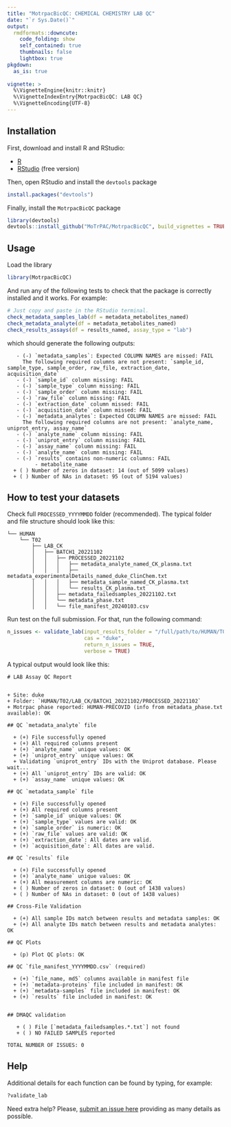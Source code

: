 ```yaml
---
title: "MotrpacBicQC: CHEMICAL CHEMISTRY LAB QC"
date: "`r Sys.Date()`"
output:
  rmdformats::downcute:
    code_folding: show
    self_contained: true
    thumbnails: false
    lightbox: true
pkgdown:
  as_is: true
  
vignette: >
  %\VignetteEngine{knitr::knitr}
  %\VignetteIndexEntry{MotrpacBicQC: LAB QC}
  %\VignetteEncoding{UTF-8}
---
```



## Installation

First, download and install R and RStudio:

- [R](https://mirror.las.iastate.edu/CRAN/) 
- [RStudio](https://rstudio.com/products/rstudio/download/) (free version)

Then, open RStudio and install the `devtools` package

```r
install.packages("devtools")
```

Finally, install the `MotrpacBicQC` package

```r
library(devtools)
devtools::install_github("MoTrPAC/MotrpacBicQC", build_vignettes = TRUE)
```


## Usage

Load the library

```r
library(MotrpacBicQC)
```

And run any of the following tests to check that the package 
is correctly installed and it works. For example:

```r
# Just copy and paste in the RStudio terminal. 
check_metadata_samples_lab(df = metadata_metabolites_named)
check_metadata_analyte(df = metadata_metabolites_named)
check_results_assays(df = results_named, assay_type = "lab")
```

which should generate the following outputs:

```
   - (-) `metadata_samples`: Expected COLUMN NAMES are missed: FAIL
	 The following required columns are not present: `sample_id, sample_type, sample_order, raw_file, extraction_date, acquisition_date`
   - (-) `sample_id` column missing: FAIL
   - (-) `sample_type` column missing: FAIL
   - (-) `sample_order` column missing: FAIL
   - (-) `raw_file` column missing: FAIL
   - (-) `extraction_date` column missed: FAIL
   - (-) `acquisition_date` column missed: FAIL
   - (-) `metadata_analytes`: Expected COLUMN NAMES are missed: FAIL
	 The following required columns are not present: `analyte_name, uniprot_entry, assay_name`
   - (-) `analyte_name` column missing: FAIL
   - (-) `uniprot_entry` column missing: FAIL
   - (-) `assay_name` column missing: FAIL
   - (-) `analyte_name` column missing: FAIL
   - (-) `results` contains non-numeric columns: FAIL
		 - metabolite_name
  + ( ) Number of zeros in dataset: 14 (out of 5099 values)
  + ( ) Number of NAs in dataset: 95 (out of 5194 values)
```

## How to test your datasets

Check full `PROCESSED_YYYYMMDD` folder (recommended). The typical folder and
file structure should look like this:

```
└── HUMAN
    └── T02
        ├── LAB_CK
        │   ├── BATCH1_20221102
        │   │   ├── PROCESSED_20221102
        │   │   │   ├── metadata_analyte_named_CK_plasma.txt
        │   │   │   ├── metadata_experimentalDetails_named_duke_ClinChem.txt
        │   │   │   ├── metadata_sample_named_CK_plasma.txt
        │   │   │   └── results_CK_plasma.txt
        │   │   ├── metadata_failedsamples_20221102.txt
        │   │   └── metadata_phase.txt
        │   │   └── file_manifest_20240103.csv
```


Run test on the full submission. For that, run the following command:

```r
n_issues <- validate_lab(input_results_folder = "/full/path/to/HUMAN/T02/LAB_CK/BATCH1_20221102/PROCESSED_20221102/", 
                         cas = "duke",
                         return_n_issues = TRUE,
                         verbose = TRUE)
```

A typical output would look like this:

```
# LAB Assay QC Report


+ Site: duke  
+ Folder: `HUMAN/T02/LAB_CK/BATCH1_20221102/PROCESSED_20221102`
+ Motrpac phase reported: HUMAN-PRECOVID (info from metadata_phase.txt available): OK                

## QC `metadata_analyte` file

  + (+) File successfully opened
  + (+) All required columns present
  + (+) `analyte_name` unique values: OK
  + (+) `uniprot_entry` unique values: OK
  + Validating `uniprot_entry` IDs with the Uniprot database. Please wait...
  + (+) All `uniprot_entry` IDs are valid: OK
  + (+) `assay_name` unique values: OK

## QC `metadata_sample` file

  + (+) File successfully opened
  + (+) All required columns present
  + (+) `sample_id` unique values: OK
  + (+) `sample_type` values are valid: OK
  + (+) `sample_order` is numeric: OK
  + (+) `raw_file` values are valid: OK
  + (+) `extraction_date`: All dates are valid.
  + (+) `acquisition_date`: All dates are valid.

## QC `results` file

  + (+) File successfully opened
  + (+) `analyte_name` unique values: OK
  + (+) All measurement columns are numeric: OK
  + ( ) Number of zeros in dataset: 0 (out of 1438 values)
  + ( ) Number of NAs in dataset: 0 (out of 1438 values)

## Cross-File Validation

  + (+) All sample IDs match between results and metadata samples: OK
  + (+) All analyte IDs match between results and metadata analytes: OK

## QC Plots

  + (p) Plot QC plots: OK

## QC `file_manifest_YYYYMMDD.csv` (required)

  + (+) `file_name, md5` columns available in manifest file
  + (+) `metadata-proteins` file included in manifest: OK
  + (+) `metadata-samples` file included in manifest: OK
  + (+) `results` file included in manifest: OK


## DMAQC validation

   + ( ) File [`metadata_failedsamples.*.txt`] not found
   + ( ) NO FAILED SAMPLES reported

TOTAL NUMBER OF ISSUES: 0
```

## Help

Additional details for each function can be found by typing, for example:

```r
?validate_lab
```

Need extra help? Please, [submit an issue here](https://github.com/MoTrPAC/MotrpacBicQC/issues) 
providing as many details as possible.

